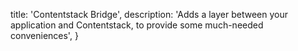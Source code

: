   title: 'Contentstack Bridge',
  description:
    'Adds a layer between your application and Contentstack, to provide some much-needed conveniences',
}
